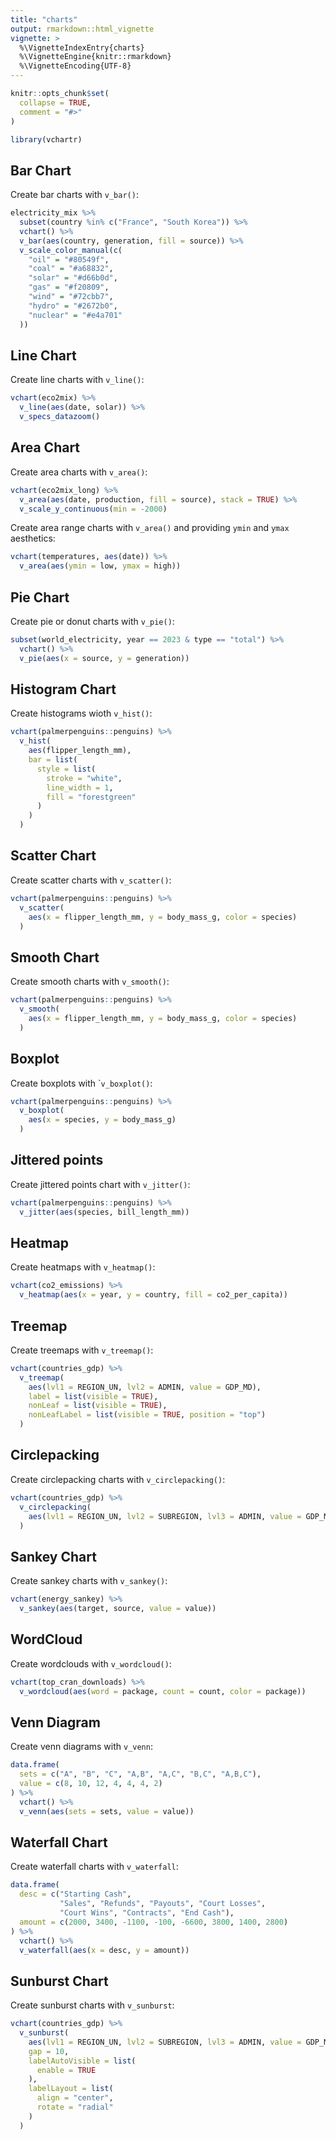 ```yaml
---
title: "charts"
output: rmarkdown::html_vignette
vignette: >
  %\VignetteIndexEntry{charts}
  %\VignetteEngine{knitr::rmarkdown}
  %\VignetteEncoding{UTF-8}
---
```


```r
knitr::opts_chunk$set(
  collapse = TRUE,
  comment = "#>"
)
```

```r
library(vchartr)
```


## Bar Chart

Create bar charts with `v_bar()`:

```r
electricity_mix %>% 
  subset(country %in% c("France", "South Korea")) %>% 
  vchart() %>% 
  v_bar(aes(country, generation, fill = source)) %>%
  v_scale_color_manual(c(
    "oil" = "#80549f",
    "coal" = "#a68832",
    "solar" = "#d66b0d",
    "gas" = "#f20809",
    "wind" = "#72cbb7",
    "hydro" = "#2672b0",
    "nuclear" = "#e4a701"
  ))
```



## Line Chart

Create line charts with `v_line()`:

```r
vchart(eco2mix) %>% 
  v_line(aes(date, solar)) %>% 
  v_specs_datazoom()
```



## Area Chart

Create area charts with `v_area()`:

```r
vchart(eco2mix_long) %>%
  v_area(aes(date, production, fill = source), stack = TRUE) %>% 
  v_scale_y_continuous(min = -2000)
```


Create area range charts with `v_area()` and providing `ymin` and `ymax` aesthetics:

```r
vchart(temperatures, aes(date)) %>%
  v_area(aes(ymin = low, ymax = high))
```



## Pie Chart

Create pie or donut charts with `v_pie()`:

```r
subset(world_electricity, year == 2023 & type == "total") %>%
  vchart() %>% 
  v_pie(aes(x = source, y = generation))
```



## Histogram Chart

Create histograms wioth `v_hist()`:

```r
vchart(palmerpenguins::penguins) %>%
  v_hist(
    aes(flipper_length_mm),
    bar = list(
      style = list(
        stroke = "white",
        line_width = 1,
        fill = "forestgreen"
      )
    )
  )
```



## Scatter Chart

Create scatter charts with `v_scatter()`:

```r
vchart(palmerpenguins::penguins) %>%
  v_scatter(
    aes(x = flipper_length_mm, y = body_mass_g, color = species)
  )
```



## Smooth Chart

Create smooth charts with `v_smooth()`:

```r
vchart(palmerpenguins::penguins) %>%
  v_smooth(
    aes(x = flipper_length_mm, y = body_mass_g, color = species)
  )
```



## Boxplot

Create boxplots with ``v_boxplot()`:

```r
vchart(palmerpenguins::penguins) %>%
  v_boxplot(
    aes(x = species, y = body_mass_g)
  )
```



## Jittered points

Create jittered points chart with `v_jitter()`:

```r
vchart(palmerpenguins::penguins) %>%  
  v_jitter(aes(species, bill_length_mm))
```



## Heatmap

Create heatmaps with `v_heatmap()`:

```r
vchart(co2_emissions) %>%
  v_heatmap(aes(x = year, y = country, fill = co2_per_capita))
```



## Treemap

Create treemaps with `v_treemap()`:

```r
vchart(countries_gdp) %>%
  v_treemap(
    aes(lvl1 = REGION_UN, lvl2 = ADMIN, value = GDP_MD),
    label = list(visible = TRUE),
    nonLeaf = list(visible = TRUE),
    nonLeafLabel = list(visible = TRUE, position = "top")
  )
```



## Circlepacking

Create circlepacking charts with `v_circlepacking()`:

```r
vchart(countries_gdp) %>%
  v_circlepacking(
    aes(lvl1 = REGION_UN, lvl2 = SUBREGION, lvl3 = ADMIN, value = GDP_MD)
  )
```



## Sankey Chart

Create sankey charts with `v_sankey()`:

```r
vchart(energy_sankey) %>%
  v_sankey(aes(target, source, value = value))
```



## WordCloud

Create wordclouds with `v_wordcloud()`:

```r
vchart(top_cran_downloads) %>%
  v_wordcloud(aes(word = package, count = count, color = package))
```



## Venn Diagram

Create venn diagrams with `v_venn`:

```r
data.frame(
  sets = c("A", "B", "C", "A,B", "A,C", "B,C", "A,B,C"),
  value = c(8, 10, 12, 4, 4, 4, 2)
) %>% 
  vchart() %>% 
  v_venn(aes(sets = sets, value = value))
```



## Waterfall Chart

Create waterfall charts with `v_waterfall`:

```r
data.frame(
  desc = c("Starting Cash",
           "Sales", "Refunds", "Payouts", "Court Losses",
           "Court Wins", "Contracts", "End Cash"),
  amount = c(2000, 3400, -1100, -100, -6600, 3800, 1400, 2800)
) %>% 
  vchart() %>% 
  v_waterfall(aes(x = desc, y = amount))
```



## Sunburst Chart

Create sunburst charts with `v_sunburst`:

```r
vchart(countries_gdp) %>%
  v_sunburst(
    aes(lvl1 = REGION_UN, lvl2 = SUBREGION, lvl3 = ADMIN, value = GDP_MD),
    gap = 10,
    labelAutoVisible = list(
      enable = TRUE
    ),
    labelLayout = list(
      align = "center",
      rotate = "radial"
    )
  )
```

